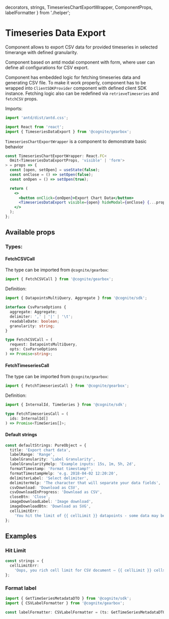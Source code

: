   decorators,
  strings,
  TimeseriesChartExportWrapper,
  ComponentProps,
  labelFormatter
} from './helper';

<Meta title="Time Series/TimeseriesDataExport" decorators={decorators} />

# Timeseries Data Export

Component allows to export CSV data for provided timeseries in selected timerange with defined granularity.

Component based on antd modal component with form, where user can define all configurations for CSV export.

Component has embedded logic for fetching timeseries data and generating CSV file. To make it work properly, component
has to be wrapped into `ClientSDKProvider` component with defined client SDK instance. Fetching logic
also can be redefined via `retrieveTimeseries` and `fetchCSV` props.

Imports:

```typescript
import 'antd/dist/antd.css';

import React from 'react';
import { TimeseriesDataExport } from '@cognite/gearbox';
```
`TimeseriesChartExportWrapper` is a component to demonstrate basic behavior

```jsx
const TimeseriesChartExportWrapper: React.FC<
  Omit<TimeseriesDataExportProps, 'visible' | 'form'>
> = props => {
  const [open, setOpen] = useState(false);
  const onClose = () => setOpen(false);
  const onOpen = () => setOpen(true);

  return (
    <>
      <button onClick={onOpen}>Export Chart Data</button>
      <TimeseriesDataExport visible={open} hideModal={onClose} {...props} />
    </>
  );
};
```

<Preview>
  <Story name="Basic Usage" >
    <TimeseriesChartExportWrapper
      timeseriesIds={[41852231325889, 7433885982156917]}
      granularity={'2m'}
      defaultTimeRange={[1567321800000, 1567408200000]}
    />
  </Story>
</Preview>

## Available props

<Props of={ComponentProps} />

### Types:

#### FetchCSVCall

The type can be imported from `@cognite/gearbox`:

```typescript
import { FetchCSVCall } from '@cognite/gearbox';
```

Definition:

```typescript
import { DatapointsMultiQuery, Aggregate } from '@cognite/sdk';

interface CsvParseOptions {
  aggregate: Aggregate;
  delimiter: ',' | '|' | '\t';
  readableDate: boolean;
  granularity: string;
}

type FetchCSVCall = (
  request: DatapointsMultiQuery,
  opts: CsvParseOptions
) => Promise<string>;
```

#### FetchTimeseriesCall

The type can be imported from `@cognite/gearbox`:

```typescript
import { FetchTimeseriesCall } from '@cognite/gearbox';
```

Definition:

```typescript
import { InternalId, TimeSeries } from '@cognite/sdk';

type FetchTimeseriesCall = (
  ids: InternalId[]
) => Promise<TimeSeries[]>;
```

#### Default strings

```typescript
const defaultStrings: PureObject = {
  title: 'Export chart data',
  labelRange: 'Range',
  labelGranularity: 'Label Granularity',
  labelGranularityHelp: 'Example inputs: 15s, 1m, 5h, 2d',
  formatTimestamp: 'Format timestamp?',
  formatTimestampHelp: 'e.g. 2018-04-02 12:20:20',
  delimiterLabel: 'Select delimiter',
  delimiterHelp: 'The character that will separate your data fields',
  csvDownload: 'Download as CSV',
  csvDownloadInProgress: 'Download as CSV',
  closeBtn: 'Close',
  imageDownloadLabel: 'Image download',
  imageDownloadBtn: 'Download as SVG',
  cellLimitErr:
    'You hit the limit of {{ cellLimit }} datapoints - some data may be omitted',
};
```

## Examples

### Hit Limit

```typescript
const strings = {
  cellLimitErr:
    'Oops, you rich cell limit for CSV document – {{ cellLimit }} cells, some data may be omitted',
};
```
<Preview>
  <Story name="Hit Limit" >
    <TimeseriesChartExportWrapper
      timeseriesIds={[41852231325889, 7433885982156917]}
      granularity={'2s'}
      defaultTimeRange={[1567321800000, 1567408200000]}
      cellLimit={5000}
      strings={strings}
    />
  </Story>
</Preview>


### Format label

```typescript
import { GetTimeSeriesMetadataDTO } from '@cognite/sdk';
import { CSVLabelFormatter } from '@cognite/gearbox';

const labelFormatter: CSVLabelFormatter = (ts: GetTimeSeriesMetadataDTO) => ts.name || \`timeserie-${ts.id}\`;
```
<Preview>
  <Story name="Format label" >
    <TimeseriesChartExportWrapper
      timeseriesIds={[41852231325889, 7433885982156917]}
      granularity={'2m'}
      defaultTimeRange={[1567321800000, 1567408200000]}
      labelFormatter={labelFormatter}
    />
  </Story>
</Preview>
